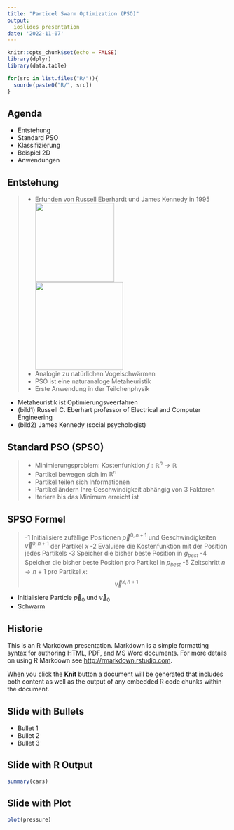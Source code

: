 ```yaml
---
title: "Particel Swarm Optimization (PSO)"
output:
  ioslides_presentation
date: '2022-11-07'
---
```


```r
knitr::opts_chunk$set(echo = FALSE)
library(dplyr)
library(data.table)

for(src in list.files("R/")){
  sourde(paste0("R/", src))
}
```


## Agenda

- Entstehung
- Standard PSO
- Klassifizierung
- Beispiel 2D
- Anwendungen


## Entstehung

> - Erfunden von Russell Eberhardt und James Kennedy in 1995
<div class="columns-2"> 
<div class="centered">
![](img/Eberhardt.png){width=180px} 
<div/>
<div/>
<div class="columns-2"> 
<div class="centered">
![](img/Kennedy.jpg){width=200px} 
<div/>
<div/>
> - Analogie zu natürlichen Vogelschwärmen
> - PSO ist eine naturanaloge Metaheuristik
> - Erste Anwendung in der Teilchenphysik

<div class="notes">
- Metaheuristik ist Optimierungsveerfahren
- (bild1) Russell C. Eberhart professor of Electrical and Computer Engineering
- (bild2) James Kennedy (social psychologist)
</div>





## Standard PSO (SPSO)
> - Minimierungsproblem: Kostenfunktion $f: \mathbb{R}^n \rightarrow \mathbb{R}$
> - Partikel bewegen sich im $\mathbb{R}^n$
> - Partikel teilen sich Informationen
> - Partikel ändern Ihre Geschwindigkeit abhängig von 3 Faktoren
> - Iteriere bis das Minimum erreicht ist

## SPSO Formel
> -1 Initialisiere zufällige Positionen $\vec{p}^{0, n+1}$ und Geschwindigkeiten $\vec{v}^{0, n+1}$ der Partikel $x$
> -2 Evaluiere die Kostenfunktion mit der Position jedes Partikels
> -3 Speicher die bisher beste Position in $g_{best}$
> -4 Speicher die bisher beste Position pro Partikel in $p_{best}$
> -5 Zeitschritt $n \rightarrow n+1$ pro Partikel $x$:
$$
  \vec{v}^{x, n+1} 
$$

- Initialisiere Particle $\vec{p}_0$ und $\vec{v}_0$
- Schwarm





## Historie

This is an R Markdown presentation. Markdown is a simple formatting syntax for authoring HTML, PDF, and MS Word documents. For more details on using R Markdown see <http://rmarkdown.rstudio.com>.

When you click the **Knit** button a document will be generated that includes both content as well as the output of any embedded R code chunks within the document.

## Slide with Bullets

- Bullet 1
- Bullet 2
- Bullet 3

## Slide with R Output

```r
summary(cars)
```

## Slide with Plot

```r
plot(pressure)
```

